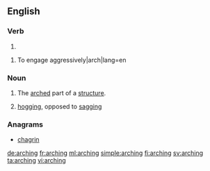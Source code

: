 ==English==

===Verb===
{{head|en|present participle}}

# {{present participle of|arch|lang=en}}

# To engage aggressively|arch|lang=en

===Noun===
{{en-noun}}

# The [[arched]] part of a [[structure]].
# {{context|nautical|lang=en}} [[hogging]], opposed to [[sagging]]

{{Webster 1913}}

===Anagrams===
* [[chagrin#English|chagrin]]

[[de:arching]]
[[fr:arching]]
[[ml:arching]]
[[simple:arching]]
[[fi:arching]]
[[sv:arching]]
[[ta:arching]]
[[vi:arching]]